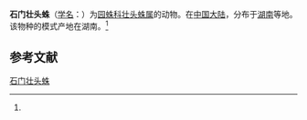 {{Speciesbox
| name = 石门壮头蛛
| status = 
| status_system = 
| image = 
| genus = Chorizopes
| species = shimenensis
| authority = (Yin et al., 1994)<ref name='id13597'>{{cite web| url =http://www.bioinfo.cn/db05/BjdwSpecies.php?action=view&id=13597| title =石门壮头蛛| work =《中国动物物种编目数据库》| publisher =中国科学院微生物研究所| author =中国科学院动物研究所| accessdate =2009-04-28| deadurl =yes| archiveurl =https://web.archive.org/web/20131203122335/http://www.bioinfo.cn/db05/BjdwSpecies.php?action=view| archivedate =2013-12-03}}</ref>
}}

'''石门壮头蛛'''（[[学名|学名]]：{{lang|la|''Chorizopes shimenensis''}}）为[[园蛛科|园蛛科]][[壮头蛛属|壮头蛛属]]的动物。在[[中国大陆|中国大陆]]，分布于[[湖南|湖南]]等地。该物种的模式产地在湖南。<ref name='id13597'/>

== 参考文献 ==
{{reflist}}

{{Wikispecies|Chorizopes shimenensis}}
{{Taxonbar|from=Q4280970}}

[[Category:壮头蛛属|石门壮头蛛]]


{{蜘蛛小作品}}